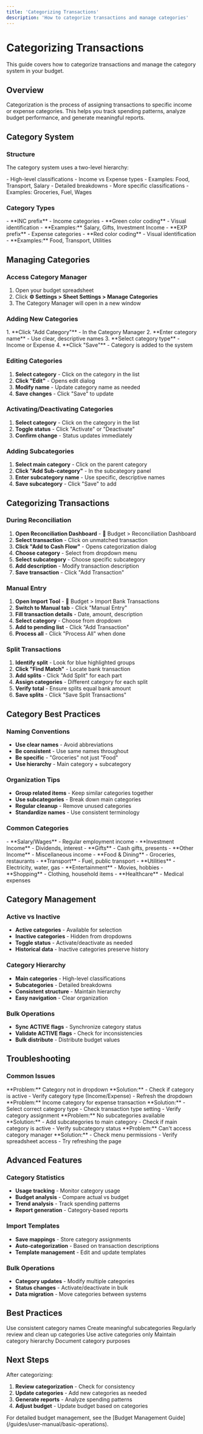 ```yaml
---
title: 'Categorizing Transactions'
description: 'How to categorize transactions and manage categories'
---
```


# Categorizing Transactions

This guide covers how to categorize transactions and manage the category system in your budget.

## Overview

Categorization is the process of assigning transactions to specific income or expense categories. This helps you track spending patterns, analyze budget performance, and generate meaningful reports.

## Category System

### Structure
The category system uses a two-level hierarchy:

<CardGroup cols={2}>
  <Card title="Main Categories" icon="folder">
    - High-level classifications
    - Income vs Expense types
    - Examples: Food, Transport, Salary
  </Card>

  <Card title="Subcategories" icon="folder-open">
    - Detailed breakdowns
    - More specific classifications
    - Examples: Groceries, Fuel, Wages
  </Card>
</CardGroup>

### Category Types

<CardGroup cols={2}>
  <Card title="Income Categories" icon="arrow-up">
    - **INC prefix** - Income categories
    - **Green color coding** - Visual identification
    - **Examples:** Salary, Gifts, Investment Income
  </Card>

  <Card title="Expense Categories" icon="arrow-down">
    - **EXP prefix** - Expense categories
    - **Red color coding** - Visual identification
    - **Examples:** Food, Transport, Utilities
  </Card>
</CardGroup>

## Managing Categories

### Access Category Manager
1. Open your budget spreadsheet
2. Click **⚙️ Settings > Sheet Settings > Manage Categories**
3. The Category Manager will open in a new window

### Adding New Categories

<Steps>
  1. **Click "Add Category"** - In the Category Manager
  2. **Enter category name** - Use clear, descriptive names
  3. **Select category type** - Income or Expense
  4. **Click "Save"** - Category is added to the system
</Steps>

### Editing Categories
1. **Select category** - Click on the category in the list
2. **Click "Edit"** - Opens edit dialog
3. **Modify name** - Update category name as needed
4. **Save changes** - Click "Save" to update

### Activating/Deactivating Categories
1. **Select category** - Click on the category in the list
2. **Toggle status** - Click "Activate" or "Deactivate"
3. **Confirm change** - Status updates immediately

### Adding Subcategories
1. **Select main category** - Click on the parent category
2. **Click "Add Sub-category"** - In the subcategory panel
3. **Enter subcategory name** - Use specific, descriptive names
4. **Save subcategory** - Click "Save" to add

## Categorizing Transactions

### During Reconciliation
1. **Open Reconciliation Dashboard** - 🏦 Budget > Reconciliation Dashboard
2. **Select transaction** - Click on unmatched transaction
3. **Click "Add to Cash Flow"** - Opens categorization dialog
4. **Choose category** - Select from dropdown menu
5. **Select subcategory** - Choose specific subcategory
6. **Add description** - Modify transaction description
7. **Save transaction** - Click "Add Transaction"

### Manual Entry
1. **Open Import Tool** - 🏦 Budget > Import Bank Transactions
2. **Switch to Manual tab** - Click "Manual Entry"
3. **Fill transaction details** - Date, amount, description
4. **Select category** - Choose from dropdown
5. **Add to pending list** - Click "Add Transaction"
6. **Process all** - Click "Process All" when done

### Split Transactions
1. **Identify split** - Look for blue highlighted groups
2. **Click "Find Match"** - Locate bank transaction
3. **Add splits** - Click "Add Split" for each part
4. **Assign categories** - Different category for each split
5. **Verify total** - Ensure splits equal bank amount
6. **Save splits** - Click "Save Split Transactions"

## Category Best Practices

### Naming Conventions
- **Use clear names** - Avoid abbreviations
- **Be consistent** - Use same names throughout
- **Be specific** - "Groceries" not just "Food"
- **Use hierarchy** - Main category + subcategory

### Organization Tips
- **Group related items** - Keep similar categories together
- **Use subcategories** - Break down main categories
- **Regular cleanup** - Remove unused categories
- **Standardize names** - Use consistent terminology

### Common Categories

<CardGroup cols={2}>
  <Card title="Income Categories" icon="arrow-up">
    - **Salary/Wages** - Regular employment income
    - **Investment Income** - Dividends, interest
    - **Gifts** - Cash gifts, presents
    - **Other Income** - Miscellaneous income
  </Card>

  <Card title="Expense Categories" icon="arrow-down">
    - **Food & Dining** - Groceries, restaurants
    - **Transport** - Fuel, public transport
    - **Utilities** - Electricity, water, gas
    - **Entertainment** - Movies, hobbies
    - **Shopping** - Clothing, household items
    - **Healthcare** - Medical expenses
  </Card>
</CardGroup>

## Category Management

### Active vs Inactive
- **Active categories** - Available for selection
- **Inactive categories** - Hidden from dropdowns
- **Toggle status** - Activate/deactivate as needed
- **Historical data** - Inactive categories preserve history

### Category Hierarchy
- **Main categories** - High-level classifications
- **Subcategories** - Detailed breakdowns
- **Consistent structure** - Maintain hierarchy
- **Easy navigation** - Clear organization

### Bulk Operations
- **Sync ACTIVE flags** - Synchronize category status
- **Validate ACTIVE flags** - Check for inconsistencies
- **Bulk distribute** - Distribute budget values

## Troubleshooting

### Common Issues

<AccordionGroup>
  <Accordion title="Category Not Found" icon="search">
    **Problem:** Category not in dropdown
    **Solution:**
    - Check if category is active
    - Verify category type (Income/Expense)
    - Refresh the dropdown
  </Accordion>

  <Accordion title="Wrong Category Type" icon="alert">
    **Problem:** Income category for expense transaction
    **Solution:**
    - Select correct category type
    - Check transaction type setting
    - Verify category assignment
  </Accordion>

  <Accordion title="Missing Subcategories" icon="folder">
    **Problem:** No subcategories available
    **Solution:**
    - Add subcategories to main category
    - Check if main category is active
    - Verify subcategory status
  </Accordion>

  <Accordion title="Category Manager Issues" icon="settings">
    **Problem:** Can't access category manager
    **Solution:**
    - Check menu permissions
    - Verify spreadsheet access
    - Try refreshing the page
  </Accordion>
</AccordionGroup>

## Advanced Features

### Category Statistics
- **Usage tracking** - Monitor category usage
- **Budget analysis** - Compare actual vs budget
- **Trend analysis** - Track spending patterns
- **Report generation** - Category-based reports

### Import Templates
- **Save mappings** - Store category assignments
- **Auto-categorization** - Based on transaction descriptions
- **Template management** - Edit and update templates

### Bulk Operations
- **Category updates** - Modify multiple categories
- **Status changes** - Activate/deactivate in bulk
- **Data migration** - Move categories between systems

## Best Practices

<Check>Use consistent category names</Check>
<Check>Create meaningful subcategories</Check>
<Check>Regularly review and clean up categories</Check>
<Check>Use active categories only</Check>
<Check>Maintain category hierarchy</Check>
<Check>Document category purposes</Check>

## Next Steps

After categorizing:
1. **Review categorization** - Check for consistency
2. **Update categories** - Add new categories as needed
3. **Generate reports** - Analyze spending patterns
4. **Adjust budget** - Update budget based on categories

<Note>
  For detailed budget management, see the [Budget Management Guide](/guides/user-manual/basic-operations).
</Note>
